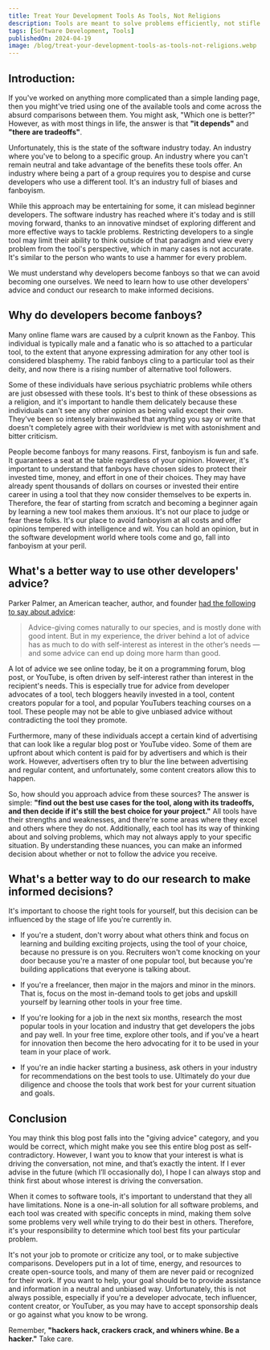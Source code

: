 ```yaml
---
title: Treat Your Development Tools As Tools, Not Religions
description: Tools are meant to solve problems efficiently, not stifle innovation.
tags: [Software Development, Tools]
publishedOn: 2024-04-19
image: /blog/treat-your-development-tools-as-tools-not-religions.webp
---
```


## Introduction:

If you've worked on anything more complicated than a simple landing page, then you might've tried using one of the
available tools and come across the absurd comparisons between them. You might ask, "Which one is better?" However, as
with most things in life, the answer is that **"it depends"** and **"there are tradeoffs"**.

Unfortunately, this is the state of the software industry today. An industry where you've to belong to a specific group.
An industry where you can't remain neutral and take advantage of the benefits these tools offer. An industry where being
a part of a group requires you to despise and curse developers who use a different tool. It's an industry full of biases
and fanboyism.

While this approach may be entertaining for some, it can mislead beginner developers. The software industry has reached
where it's today and is still moving forward, thanks to an innovative mindset of exploring different and more effective
ways to tackle problems. Restricting developers to a single tool may limit their ability to think outside of that
paradigm and view every problem from the tool's perspective, which in many cases is not accurate. It's similar to the
person who wants to use a hammer for every problem.

We must understand why developers become fanboys so that we can avoid becoming one ourselves. We need to learn how to
use other developers' advice and conduct our research to make informed decisions.

## Why do developers become fanboys?

Many online flame wars are caused by a culprit known as the Fanboy. This individual is typically male and a fanatic who
is so attached to a particular tool, to the extent that anyone expressing admiration for any other tool is considered
blasphemy. The rabid fanboys cling to a particular tool as their deity, and now there is a rising number of alternative
tool followers.

Some of these individuals have serious psychiatric problems while others are just obsessed with these tools. It's best
to think of these obsessions as a religion, and it's important to handle them delicately because these individuals can't
see any other opinion as being valid except their own. They've been so intensely brainwashed that anything you say or
write that doesn't completely agree with their worldview is met with astonishment and bitter criticism.

People become fanboys for many reasons. First, fanboyism is fun and safe. It guarantees a seat at the table regardless
of your opinion. However, it's important to understand that fanboys have chosen sides to protect their invested time,
money, and effort in one of their choices. They may have already spent thousands of dollars on courses or invested their
entire career in using a tool that they now consider themselves to be experts in. Therefore, the fear of starting from
scratch and becoming a beginner again by learning a new tool makes them anxious. It's not our place to judge or fear
these folks. It's our place to avoid fanboyism at all costs and offer opinions tempered with intelligence and wit. You
can hold an opinion, but in the software development world where tools come and go, fall into fanboyism at your peril.

## What's a better way to use other developers' advice?

Parker Palmer, an American teacher, author, and founder
[had the following to say about advice](https://onbeing.org/blog/the-gift-of-presence-the-perils-of-advice/):

> Advice-giving comes naturally to our species, and is mostly done with good intent. But in my experience, the driver
> behind a lot of advice has as much to do with self-interest as interest in the other’s needs — and some advice can end
> up doing more harm than good.

A lot of advice we see online today, be it on a programming forum, blog post, or YouTube, is often driven by
self-interest rather than interest in the recipient's needs. This is especially true for advice from developer
advocates of a tool, tech bloggers heavily invested in a tool, content creators popular for a tool, and popular
YouTubers teaching courses on a tool. These people may not be able to give unbiased advice without contradicting the
tool they promote.

Furthermore, many of these individuals accept a certain kind of advertising that can look like a regular blog post or
YouTube video. Some of them are upfront about which content is paid for by advertisers and which is their work. However,
advertisers often try to blur the line between advertising and regular content, and unfortunately, some content creators
allow this to happen.

So, how should you approach advice from these sources? The answer is simple: **"find out the best use cases for the
tool, along with its tradeoffs, and then decide if it's still the best choice for your project."** All tools have their
strengths and weaknesses, and there're some areas where they excel and others where they do not. Additionally, each tool
has its way of thinking about and solving problems, which may not always apply to your specific situation. By
understanding these nuances, you can make an informed decision about whether or not to follow the advice you receive.

## What's a better way to do our research to make informed decisions?

It's important to choose the right tools for yourself, but this decision can be influenced by the stage of life you're
currently in.

- If you're a student, don't worry about what others think and focus on learning and building exciting projects, using
  the tool of your choice, because no pressure is on you. Recruiters won't come knocking on your door because you're a
  master of one popular tool, but because you're building applications that everyone is talking about.

- If you're a freelancer, then major in the majors and minor in the minors. That is, focus on the most in-demand tools
  to get jobs and upskill yourself by learning other tools in your free time.

- If you're looking for a job in the next six months, research the most popular tools in your location and industry that
  get developers the jobs and pay well. In your free time, explore other tools, and if you've a heart for innovation
  then become the hero advocating for it to be used in your team in your place of work.

- If you're an indie hacker starting a business, ask others in your industry for recommendations on the best tools to
  use. Ultimately do your due diligence and choose the tools that work best for your current situation and goals.

## Conclusion

You may think this blog post falls into the "giving advice" category, and you would be correct, which might make you see
this entire blog post as self-contradictory. However, I want you to know that your interest is what is driving the
conversation, not mine, and that’s exactly the intent. If I ever advise in the future (which I’ll occasionally do), I
hope I can always stop and think first about whose interest is driving the conversation.

When it comes to software tools, it's important to understand that they all have limitations. None is a one-in-all
solution for all software problems, and each tool was created with specific concepts in mind, making them solve some
problems very well while trying to do their best in others. Therefore, it's your responsibility to determine which tool
best fits your particular problem.

It's not your job to promote or criticize any tool, or to make subjective comparisons. Developers put in a lot of time,
energy, and resources to create open-source tools, and many of them are never paid or recognized for their work. If you
want to help, your goal should be to provide assistance and information in a neutral and unbiased way. Unfortunately,
this is not always possible, especially if you're a developer advocate, tech influencer, content creator, or YouTuber,
as you may have to accept sponsorship deals or go against what you know to be wrong.

Remember, **"hackers hack, crackers crack, and whiners whine. Be a hacker."** Take care.
